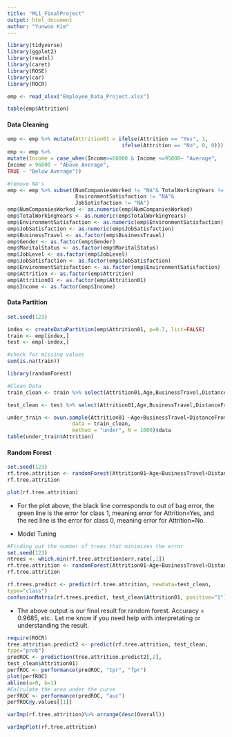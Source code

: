 ```yaml
---
title: "ML1_FinalProject"
output: html_document
author: "Yunwon Kim"
---
```


```r
library(tidyverse)
library(ggplot2)
library(readxl)
library(caret)
library(ROSE)
library(car)
library(ROCR)
```

```r
emp <- read_xlsx("Employee_Data_Project.xlsx")
```

```r
table(emp$Attrition)
```
#### Data Cleaning

```r
emp <- emp %>% mutate(Attrition01 = ifelse(Attrition == "Yes", 1,
                                     ifelse(Attrition == "No", 0, 0)))
emp <- emp %>%
mutate(Income = case_when(Income>=66000 & Income <=95000~ "Average",
Income > 96000 ~ "Above Average",
TRUE ~ "Below Average"))
```

```r
#remove NA's
emp <- emp %>% subset(NumCompaniesWorked != "NA"& TotalWorkingYears != "NA"&
                      EnvironmentSatisfaction != "NA"& 
                      JobSatisfaction != "NA")
emp$NumCompaniesWorked <- as.numeric(emp$NumCompaniesWorked)
emp$TotalWorkingYears <- as.numeric(emp$TotalWorkingYears)
emp$EnvironmentSatisfaction <- as.numeric(emp$EnvironmentSatisfaction)
emp$JobSatisfaction <- as.numeric(emp$JobSatisfaction)
emp$BusinessTravel <- as.factor(emp$BusinessTravel)
emp$Gender <- as.factor(emp$Gender)
emp$MaritalStatus <- as.factor(emp$MaritalStatus)
emp$JobLevel <- as.factor(emp$JobLevel)
emp$JobSatisfaction <- as.factor(emp$JobSatisfaction)
emp$EnvironmentSatisfaction <- as.factor(emp$EnvironmentSatisfaction)
emp$Attrition <- as.factor(emp$Attrition)
emp$Attrition01 <- as.factor(emp$Attrition01)
emp$Income <- as.factor(emp$Income)
```

#### Data Partition 

```r
set.seed(123)

index <- createDataPartition(emp$Attrition01, p=0.7, list=FALSE)
train <- emp[index,]
test <- emp[-index,]
```


```r
#check for missing values
sum(is.na(train))
```


```r
library(randomForest)

#Clean Data
train_clean <- train %>% select(Attrition01,Age,BusinessTravel,DistanceFromHome ,Education,Gender,JobLevel,MaritalStatus,Income,NumCompaniesWorked ,StandardHours,TotalWorkingYears,TrainingTimesLastYear,YearsAtCompany ,YearsWithCurrManager,EnvironmentSatisfaction,JobSatisfaction)

test_clean <- test %>% select(Attrition01,Age,BusinessTravel,DistanceFromHome ,Education,Gender,JobLevel,MaritalStatus,Income,NumCompaniesWorked ,StandardHours,TotalWorkingYears,TrainingTimesLastYear,YearsAtCompany ,YearsWithCurrManager,EnvironmentSatisfaction,JobSatisfaction)
```

```r
under_train <- ovun.sample(Attrition01 ~Age+BusinessTravel+DistanceFromHome +Education+Gender+JobLevel+MaritalStatus+Income+NumCompaniesWorked +StandardHours+TotalWorkingYears+TrainingTimesLastYear+YearsAtCompany +YearsWithCurrManager+EnvironmentSatisfaction+JobSatisfaction, 
                     data = train_clean,
                     method = "under", N = 1000)$data
table(under_train$Attrition)
```



#### Random Forest

```r
set.seed(123)
rf.tree.attrition <- randomForest(Attrition01~Age+BusinessTravel+DistanceFromHome+Education+Gender+JobLevel+MaritalStatus+Income+NumCompaniesWorked +StandardHours+TotalWorkingYears+TrainingTimesLastYear+YearsAtCompany +YearsWithCurrManager+EnvironmentSatisfaction+JobSatisfaction, data=under_train, ntree=500)
rf.tree.attrition
```

```r
plot(rf.tree.attrition)
```

- For the plot above, the black line corresponds to out of bag error, the green line is the error for class 1, meaning error for Attrition=Yes, and the red line is the error for class 0, meaning error for Attrition=No.


- Model Tuning


```r
#Finding out the number of trees that minimizes the error
set.seed(123)
ntrees <- which.min(rf.tree.attrition$err.rate[,1])
rf.tree.attrition <- randomForest(Attrition01~Age+BusinessTravel+DistanceFromHome +Education+Gender+JobLevel+MaritalStatus+Income+NumCompaniesWorked +StandardHours+TotalWorkingYears+TrainingTimesLastYear+YearsAtCompany +YearsWithCurrManager+EnvironmentSatisfaction+JobSatisfaction, data=under_train, ntree=ntrees)
rf.tree.attrition
```



```r
rf.trees.predict <- predict(rf.tree.attrition, newdata=test_clean,
type="class")
confusionMatrix(rf.trees.predict, test_clean$Attrition01, positive="1")
```

- The above output is our final result for random forest. Accuracy = 0.9685, etc.. Let me know if you need help with interpretating or understanding the result.



```r
require(ROCR)
tree.attrition.predict2 <- predict(rf.tree.attrition, test_clean,
type="prob")
predROC <- prediction(tree.attrition.predict2[,2],
test_clean$Attrition01)
perfROC <- performance(predROC, "tpr", "fpr")
plot(perfROC)
abline(a=0, b=1)
#Calculate the area under the curve
perfROC <- performance(predROC, "auc")
perfROC@y.values[[1]]

```

```r
varImp(rf.tree.attrition)%>% arrange(desc(Overall))
```

```r
varImpPlot(rf.tree.attrition)
```






















